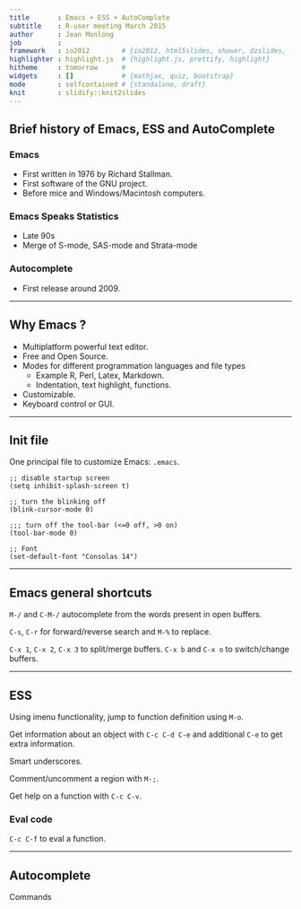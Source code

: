 ```yaml
---
title       : Emacs + ESS + AutoComplete
subtitle    : R-user meeting March 2015
author      : Jean Monlong
job         : 
framework   : io2012        # {io2012, html5slides, shower, dzslides, ...}
highlighter : highlight.js  # {highlight.js, prettify, highlight}
hitheme     : tomorrow      # 
widgets     : []            # {mathjax, quiz, bootstrap}
mode        : selfcontained # {standalone, draft}
knit        : slidify::knit2slides
---
```


## Brief history of Emacs, ESS and AutoComplete

### Emacs

+ First written in 1976 by Richard Stallman.
+ First software of the GNU project.
+ Before mice and Windows/Macintosh computers.

### Emacs Speaks Statistics

+ Late 90s
+ Merge of S-mode, SAS-mode and Strata-mode

### Autocomplete

+ First release around 2009.

---

## Why Emacs ?

+ Multiplatform powerful text editor.
+ Free and Open Source.
+ Modes for different programmation languages and file types
  + Example R, Perl, Latex, Markdown.
  + Indentation, text highlight, functions.
+ Customizable.
+ Keyboard control or GUI.

---

## Init file

One principal file to customize Emacs: `.emacs`.

```elisp
;; disable startup screen
(setq inhibit-splash-screen t)

;; turn the blinking off
(blink-cursor-mode 0)

;;; turn off the tool-bar (<=0 off, >0 on)
(tool-bar-mode 0)

;; Font
(set-default-font "Consolas 14")
```

---

## Emacs general shortcuts

`M-/` and `C-M-/` autocomplete from the words present in open buffers.

`C-s`, `C-r` for forward/reverse search and `M-%` to replace.

`C-x 1`, `C-x 2`, `C-x 3` to split/merge buffers. `C-x b` and `C-x o` to switch/change buffers.

---

## ESS

Using imenu functionality, jump to function definition using `M-o`.

Get information about an object with `C-c C-d C-e` and additional `C-e` to get extra information.

Smart underscores.

Comment/uncomment a region with `M-;`.

Get help on a function with `C-c C-v`.

### Eval code

`C-c C-f` to eval a function.

---

## Autocomplete

Commands


